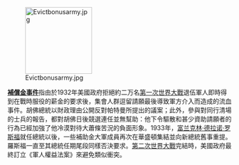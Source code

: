 [[File:Evictbonusarmy.jpg|150px]]

'''[[酬恤金進軍事件|補償金事件]]'''指由於1932年美國政府拒絕約二万名[[第一次世界大戰|第一次世界大戰]]退伍軍人即時得到在戰時服役的薪金的要求後，集會人群逗留請願最後導致軍方介入而造成的流血事件。胡佛總統以財政理由公開反對帕特曼所提出的議案；此外，參與對同行清場的士兵的報告，都對胡佛日後競選連任並無幫助：他下令驅散和甚少資助請願者的行為已經加強了他冷漠對待大蕭條苦況的負面形象。1933年，[[富兰克林·德拉诺·罗斯福|富兰克林·德拉诺·罗斯福]]就任總統以後，一些補助金大軍成員再次在華盛頓集結並向新總統舊事重提。羅斯福一直至其總統任期尾段同樣否決要求。[[第二次世界大戰|第二次世界大戰]]完結時，美國政府最終訂立《軍人權益法案》來避免類似衝突。